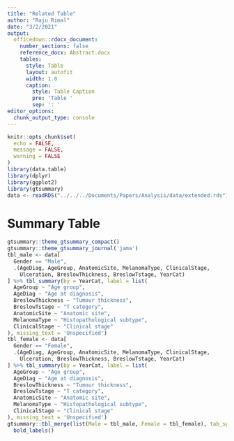 ```yaml
---
title: "Related Table"
author: "Raju Rimal"
date: "3/2/2021"
output: 
  officedown::rdocx_document:
    number_sections: false
    reference_docx: Abstract.docx
    tables:
      style: Table
      layout: autofit
      width: 1.0
      caption:
        style: Table Caption
        pre: 'Table '
        sep: ': '
editor_options: 
  chunk_output_type: console
---
```


```r
knitr::opts_chunk$set(
  echo = FALSE,
  message = FALSE,
  warning = FALSE
)
library(data.table)
library(dplyr)
library(ggplot2)
library(gtsummary)
data <- readRDS("../../../Documents/Papers/Analysis/data/extended.rds")
```

# Summary Table

```r
gtsummary::theme_gtsummary_compact()
gtsummary::theme_gtsummary_journal('jama')
tbl_male <- data[
  Gender == "Male",
  .(AgeDiag, AgeGroup, AnatomicSite, MelanomaType, ClinicalStage, 
    Ulceration, BreslowThickness, BreslowTstage, YearCat)
] %>% tbl_summary(by = YearCat, label = list(
  AgeGroup ~ "Age group",
  AgeDiag ~ "Age at diagnosis",
  BreslowThickness ~ "Tumour thickness",
  BreslowTstage ~ "T category",
  AnatomicSite ~ "Anatomic site",
  MelanomaType ~ "Histopathological subtype",
  ClinicalStage ~ "Clinical stage"
), missing_text = 'Unspecified')
tbl_female <- data[
  Gender == "Female",
  .(AgeDiag, AgeGroup, AnatomicSite, MelanomaType, ClinicalStage, 
    Ulceration, BreslowThickness, BreslowTstage, YearCat)
] %>% tbl_summary(by = YearCat, label = list(
  AgeGroup ~ "Age group",
  AgeDiag ~ "Age at diagnosis",
  BreslowThickness ~ "Tumour thickness",
  BreslowTstage ~ "T category",
  AnatomicSite ~ "Anatomic site",
  MelanomaType ~ "Histopathological subtype",
  ClinicalStage ~ "Clinical stage"
), missing_text = 'Unspecified')
gtsummary::tbl_merge(list(Male = tbl_male, Female = tbl_female), tab_spanner = c("**Male**", "**Female**")) %>% 
  bold_labels()
```

